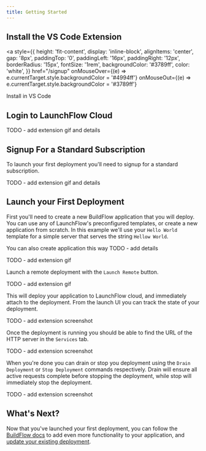 ```yaml
---
title: Getting Started
---
```


## Install the VS Code Extension

<a 
  style={{
    height: 'fit-content', 
    display: 'inline-block', 
    alignItems: 'center', 
    gap: '8px', 
    paddingTop: '0', 
    paddingLeft: '16px', 
    paddingRight: '12px', 
    borderRadius: '15px', 
    fontSize: '1rem', 
    backgroundColor: '#3789ff', 
    color: 'white',
  }}
  href="/signup"
  onMouseOver={(e) => e.currentTarget.style.backgroundColor = '#4994ff'}
  onMouseOut={(e) => e.currentTarget.style.backgroundColor = '#3789ff'}
>
  Install in VS Code
</a>

## Login to LaunchFlow Cloud


TODO - add extension gif and details

## Signup For a Standard Subscription

To launch your first deployment you'll need to signup for a standard subscription.

TODO - add extension gif and details

## Launch your First Deployment

First you'll need to create a new BuildFlow application that you will deploy. You can use any of LaunchFlow's preconfigured templates, or create a new application from scratch. In this example we'll use your `Hello World` template for a simple server that serves the string `Hellow World`.

<Tip>
    You can also create application this way
    TODO - add details
</Tip>

TODO - add extension gif

Launch a remote deployment with the `Launch Remote` button.

TODO - add extension gif

This will deploy your application to LaunchFlow cloud, and immediately attach to the deployment. From the launch UI you can track the state of your deployment.

TODO - add extension screenshot

Once the deployment is running you should be able to find the URL of the HTTP server in the `Services` tab.

TODO - add extension screenshot

When you're done you can drain or stop you deployment using the `Drain Deployment` or `Stop Deployment` commands respectively.
Drain will ensure all active requests complete before stopping the deployment, while stop will immediately stop the deployment.

TODO - add extension screenshot

## What's Next?

Now that you've launched your first deployment, you can follow the [BuildFlow docs](/buildflow) to add even more functionality to your application, and [update your existing deployment](/launchflow-cloud/user-guides/update-a-deployment).
